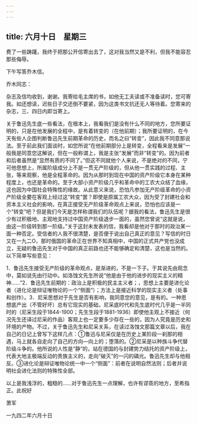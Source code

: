 ```yaml
---
---
---
```

title: 六月十日　星期三
---




费了一些踌躇，我终于把那公开信寄出去了，这对我当然又是不利，但我不能容忍那些侮辱。

下午写答乔木信。

乔木同志：

杂志及信均收到，谢谢。我寄给毛主席的书，如他无工夫读或不准备读时，您可寄我。如还想读，迟些日子交还倒不要紧，因为这类书文抗还无人等待着。您寄来的杂志，三、四日内即当寄上。

关于鲁迅先生底一些看法，在根本上，我看我们是没有什么不同的地方，您所要证明的，只是在他发展的全程中，是有着转变的（在他前期）；我所要证明的，在今天有些人企图判断鲁迅先生前期革命的历史，而名之曰“转变”，因此我不同意那说法。至于前此我们面谈时，如您所说“在他前期部分上是转变，全程看来是发展”一般我是同意您这解说，但在一般称谓上，我是主张“发展”而非“转变”的。因为前者和后者虽然是“显然有质的不同了。”但这不同就他个人来说，不是绝对的不同，宁可他思想上，所属阶级成分上不是一贯无产阶级的，但从他一贯实践的过程、主张，等来观察，他是全程革命的。因为从那时到现在中国的资产阶级它本身在某种程度上，也还是革命的。至于大部小资产阶级几乎和革命中的工农大众结了血缘，这也因为中国社会特殊性的缘故。从此意义来说，恐怕凡参加无产阶级革命的小资产阶级全要在客观上经过这“转变”罢？即使是原属工农大众，因为受了封建社会和资本主义社会的影响，在真正接受无产阶级革命观点上来说，恐怕也应该是一个“转变”吧？但是我们今天是怎样称谓我们的队伍呢？据我的看法，鲁迅先生是很少有过积极地、主观地支持过中国资产阶级退步一面的，虽然您曾说“这就是说，由这一阶级转到那一阶级。”关于这封未发表的信，我看却是他对于那时的政治某一面一种否定。受信者的人我不很清楚，是否便于说出自己真正的意见？写信的时日又在一九二O，那时俄国的革命正在世界不知真相中，中国的正式共产党也没成立，无疑的鲁迅先生对于中国的真正前路也还不能够确定和清楚，这也是当然的。以下简单写些意见：

1．鲁迅先生接受无产阶级的革命观点，是渐进的，不是一下子。于其说先由观念中，莫如说先由行动中。如洛蚀文先生所说“他是由于他的进步的现实主义的精神……”2．鲁迅先生前期的：政治上是积极的民主主义者；，思想上主要是进化论者（进化论是辩证唯物论的一个“侧面”）；方法上是接近科学的现实主义者（处事和创作）。3．尼采思想对于先生是否有影响，我同意您的意见，是有的。一种思想底产出（不管好坏）总有它现实的基础，尼采底时代和先生底时代几乎是一半同时的（尼采生段于1844-1900；先生生段于1881-1936）即使他主观上不接近（何况先生还译过尼采的作品）客观上也一定要多少存在一些的，因为人究竟是历史和环境的产物。不过，关于鲁迅先生和尼采关系，在读过洛蚀文那篇文章以后，我在自己的日记上曾写下这样几点：①鲁迅与尼采仅是在历史上某阶段一刹那的相遇，马上就各自走向了自己的方向―向上的；堕落的。②尼采是以种族斗争代替阶级斗争的。他所说的人性是“静”的，站在德国的与封建势力结托的资产阶级上，代表大地主极端反动的贵族主义的，走向“破灭”的一闪的磷光。鲁迅先生却与他相反。③进化论是辩证唯物论统一中一个“侧面”：前者在说明自然法则；后者并说明社会进化法则的特殊性全部。

以上是我浅浮的，粗糙的……对于鲁迅先生一点理解，也许有谬乖的地方，至希指正。此祝好

萧军

一九四二年六月十日